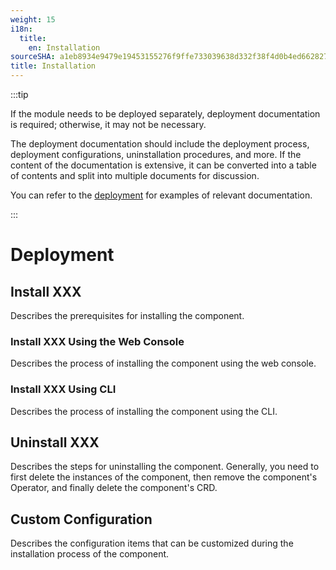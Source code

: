 ```yaml
---
weight: 15
i18n:
  title:
    en: Installation
sourceSHA: a1eb8934e9479e19453155276f9ffe733039638d332f38f4d0b4ed662827991d
title: Installation
---
```


:::tip

If the module needs to be deployed separately, deployment documentation is required; otherwise, it may not be necessary.

The deployment documentation should include the deployment process, deployment configurations, uninstallation procedures, and more. If the content of the documentation is extensive, it can be converted into a table of contents and split into multiple documents for discussion.

You can refer to the [deployment](https://product-doc-guide.alauda.cn/template/installation/example.html) for examples of relevant documentation.

:::

# Deployment

## Install XXX

Describes the prerequisites for installing the component.

### Install XXX Using the Web Console

Describes the process of installing the component using the web console.

### Install XXX Using CLI

Describes the process of installing the component using the CLI.

## Uninstall XXX

Describes the steps for uninstalling the component. Generally, you need to first delete the instances of the component, then remove the component's Operator, and finally delete the component's CRD.

## Custom Configuration

Describes the configuration items that can be customized during the installation process of the component.
